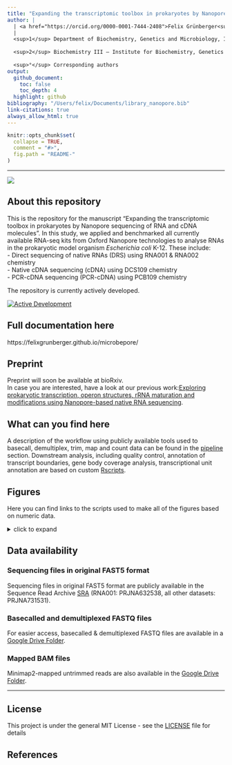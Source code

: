 ```yaml
---
title: "Expanding the transcriptomic toolbox in prokaryotes by Nanopore sequencing of RNA and cDNA molecules"
author: |
  | <a href="https://orcid.org/0000-0001-7444-2408">Felix Grünberger<sup>1</sup></a>, <a href="https://orcid.org/0000-0002-0522-843X">Sébastien Ferreira-Cerca<sup>2</sup></a>, and <a href="https://orcid.org/0000-0002-0570-2517">Dina Grohmann<sup>1°</sup></a>
  | 
  <sup>1</sup> Department of Biochemistry, Genetics and Microbiology, Institute of Microbiology, Single-Molecule Biochemistry Lab & Biochemistry Centre Regensburg, University of Regensburg, Universitätsstraße 31, 93053 Regensburg, Germany  
  
  <sup>2</sup> Biochemistry III – Institute for Biochemistry, Genetics and Microbiology, University of Regensburg, Universitätsstraße 31, 93053 Regensburg, Germany.   
  
  <sup>°</sup> Corresponding authors   
output:
  github_document:
    toc: false
    toc_depth: 4
  highlight: github
bibliography: "/Users/felix/Documents/library_nanopore.bib"
link-citations: true
always_allow_html: true
---
```


<!-- README.md is generated from README.Rmd. Please edit that file -->


```r
knitr::opts_chunk$set(
  collapse = TRUE,
  comment = "#>",
  fig.path = "README-"
)
```


*********  
![](docs/assets/images/microbepore_logo.png)

## About this repository  
This is the repository for the manuscript "Expanding the transcriptomic toolbox in prokaryotes by Nanopore sequencing of RNA and cDNA molecules". In this study, we applied and benchmarked all currently available RNA-seq kits from Oxford Nanopore technologies to analyse RNAs in the prokaryotic model organism *Escherichia coli* K-12. These include:   
- Direct sequencing of native RNAs (DRS) using RNA001 & RNA002 chemistry  
- Native cDNA sequencing (cDNA) using DCS109 chemistry  
- PCR-cDNA sequencing (PCR-cDNA) using PCB109 chemistry   

The repository is currently actively developed.  

[![Active Development](https://img.shields.io/badge/Maintenance%20Level-Actively%20Developed-brightgreen.svg)](https://gist.github.com/cheerfulstoic/d107229326a01ff0f333a1d3476e068d)


## Full documentation here  
https://felixgrunberger.github.io/microbepore/


## Preprint 
Preprint will soon be available at bioRxiv.  
In case you are interested, have a look at our previous work:[Exploring prokaryotic transcription, operon structures, rRNA maturation and modifications using Nanopore-based native RNA sequencing]("https://www.biorxiv.org/content/10.1101/2019.12.18.880849v2"). 


## What can you find here  
A description of the workflow using publicly available tools used to basecall, demultiplex, trim, map and count data can be found in the [pipeline](pipeline) section. 
Downstream analysis, including quality control, annotation of transcript boundaries, gene body coverage analysis, transcriptional unit annotation are based on custom [Rscripts](Rscripts).  
 
## Figures   
Here you can find links to the scripts used to make all of the figures based on numeric data.  

<details>
  <summary>click to expand</summary>

|               |    |    |                                                                        |
|---------------|----|----|------------------------------------------------------------------------|
| Main          | 1  | A  | NA                                                                     |
| Main          | 1  | B  | NA                                                                     |
| Main          | 1  | C  | NA                                                                     |
| Main          | 1  | D  | NA                                                                     |
| Main          | 2  | A  | [Rscripts/salmon_analysis.R](Rscripts/salmon_analysis.R)               |
| Main          | 2  | B  | [Rscripts/salmon_analysis.R](Rscripts/salmon_analysis.R)               |
| Main          | 2  | C  | [Rscripts/salmon_analysis.R](Rscripts/salmon_analysis.R)               |
| Main          | 3  | A  | [Rscripts/example_coverage_plots.R](Rscripts/example_coverage_plots.R) |
| Main          | 3  | B  | [Rscripts/end5_detection.R](Rscripts/end5_detection.R)                 |
| Main          | 3  | C  | [Rscripts/end3_detection.R](Rscripts/end3_detection.R)                 |
| Main          | 4  | A  | [Rscripts/gene_body_coverage.R](Rscripts/gene_body_coverage.R)         |
| Main          | 4  | B  | NA                                                                     |
| Main          | 4  | C  | [Rscripts/gene_body_coverage.R](Rscripts/gene_body_coverage.R)         |
| Main          | 4  | D  | [Rscripts/gene_body_coverage.R](Rscripts/gene_body_coverage.R)         |
| Main          | 4  | E  | [Rscripts/gene_body_coverage.R](Rscripts/gene_body_coverage.R)         |
| Main          | 4  | F  | [Rscripts/gene_body_coverage.R](Rscripts/gene_body_coverage.R)         |
| Main          | 5  | A  | [Rscripts/example_coverage_plots.R](Rscripts/example_coverage_plots.R) |
| Main          | 5  | B  | [Rscripts/operon_analysis.R](Rscripts/operon_analysis.R)               |
| Main          | 5  | C  | [Rscripts/operon_analysis.R](Rscripts/operon_analysis.R)               |
| Supplementary | 1  | NA | NA                                                                     |
| Supplementary | 2  | A  | [Rscripts/bioanalyzer_analysis.R](Rscripts/bioanalyzer_analysis.R)     |
| Supplementary | 2  | B  | [Rscripts/bioanalyzer_analysis.R](Rscripts/bioanalyzer_analysis.R)     |
| Supplementary | 3  | A  | [Rscripts/raw_read_analysis.R](Rscripts/raw_read_analysis.R)           |
| Supplementary | 3  | B  | [Rscripts/raw_read_analysis.R](Rscripts/raw_read_analysis.R)           |
| Supplementary | 4  | A  | [Rscripts/raw_read_analysis.R](Rscripts/raw_read_analysis.R)           |
| Supplementary | 4  | B  | [Rscripts/raw_read_analysis.R](Rscripts/raw_read_analysis.R)           |
| Supplementary | 4  | C  | [Rscripts/raw_read_analysis.R](Rscripts/raw_read_analysis.R)           |
| Supplementary | 5  | A  | [Rscripts/mapped_read_analysis.R](Rscripts/mapped_read_analysis.R)     |
| Supplementary | 5  | B  | [Rscripts/mapped_read_analysis.R](Rscripts/mapped_read_analysis.R)     |
| Supplementary | 6  | A  | [Rscripts/mapped_read_analysis.R](Rscripts/mapped_read_analysis.R)     |
| Supplementary | 6  | B  | [Rscripts/mapped_read_analysis.R](Rscripts/mapped_read_analysis.R)     |
| Supplementary | 6  | C  | [Rscripts/mapped_read_analysis.R](Rscripts/mapped_read_analysis.R)     |
| Supplementary | 6  | D  | [Rscripts/mapped_read_analysis.R](Rscripts/mapped_read_analysis.R)     |
| Supplementary | 7  | A  | [Rscripts/mapped_read_analysis2.R](Rscripts/mapped_read_analysis2.R)   |
| Supplementary | 7  | B  | [Rscripts/mapped_read_analysis2.R](Rscripts/mapped_read_analysis2.R)   |
| Supplementary | 8  | A  | [Rscripts/mapped_read_analysis2.R](Rscripts/mapped_read_analysis2.R)   |
| Supplementary | 8  | B  | [Rscripts/mapped_read_analysis2.R](Rscripts/mapped_read_analysis2.R)   |
| Supplementary | 9  | A  | [Rscripts/mapped_read_analysis2.R](Rscripts/mapped_read_analysis2.R)   |
| Supplementary | 9  | B  | [Rscripts/mapped_read_analysis2.R](Rscripts/mapped_read_analysis2.R)   |
| Supplementary | 9  | C  | [Rscripts/mapped_read_analysis2.R](Rscripts/mapped_read_analysis2.R)   |
| Supplementary | 9  | D  | [Rscripts/mapped_read_analysis2.R](Rscripts/mapped_read_analysis2.R)   |
| Supplementary | 9  | E  | [Rscripts/mapped_read_analysis2.R](Rscripts/mapped_read_analysis2.R)   |
| Supplementary | 10 | A  | [Rscripts/seq_depth.R](Rscripts/seq_depth.R)                           |
| Supplementary | 10 | B  | [Rscripts/seq_depth.R](Rscripts/seq_depth.R)                           |
| Supplementary | 10 | C  | [Rscripts/seq_depth.R](Rscripts/seq_depth.R)                           |
| Supplementary | 11 | A  | [Rscripts/salmon_analysis.R](Rscripts/salmon_analysis.R)               |
| Supplementary | 11 | B  | [Rscripts/salmon_analysis.R](Rscripts/salmon_analysis.R)               |
| Supplementary | 12 | A  | NA                                                                     |
| Supplementary | 12 | B  | [Rscripts/pychopper_trimming.R](Rscripts/pychopper_trimming.R)         |
| Supplementary | 12 | C  | [Rscripts/pychopper_trimming.R](Rscripts/pychopper_trimming.R)         |
| Supplementary | 13 | A  | [Rscripts/read_end_identities.R](Rscripts/read_end_identities.R)       |
| Supplementary | 13 | B  | [Rscripts/read_end_identities.R](Rscripts/read_end_identities.R)       |
| Supplementary | 14 | A  | [Rscripts/end5_detection.R](Rscripts/end5_detection.R)                 |
| Supplementary | 14 | B  | [Rscripts/end5_detection.R](Rscripts/end5_detection.R)                 |
| Supplementary | 15 | A  | [Rscripts/end5_detection.R](Rscripts/end5_detection.R)                 |
| Supplementary | 15 | B  | [Rscripts/end5_detection.R](Rscripts/end5_detection.R)                 |
| Supplementary | 15 | C  | [Rscripts/end5_detection.R](Rscripts/end5_detection.R)                 |
| Supplementary | 16 | A  | [Rscripts/end5_detection.R](Rscripts/end5_detection.R)                 |
| Supplementary | 16 | B  | [Rscripts/end5_detection.R](Rscripts/end5_detection.R)                 |
| Supplementary | 17 | A  | [Rscripts/end5_detection.R](Rscripts/end5_detection.R)                 |
| Supplementary | 17 | B  | [Rscripts/end5_detection.R](Rscripts/end5_detection.R)                 |
| Supplementary | 18 | A  | [Rscripts/end3_detection.R](Rscripts/end3_detection.R)                 |
| Supplementary | 18 | B  | [Rscripts/end3_detection.R](Rscripts/end3_detection.R)                 |
| Supplementary | 19 |    | [Rscripts/end3_detection.R](Rscripts/end3_detection.R)                 |
| Supplementary | 20 | A  | [Rscripts/end3_detection.R](Rscripts/end3_detection.R)                 |
| Supplementary | 20 | B  | [Rscripts/end3_detection.R](Rscripts/end3_detection.R)                 |
| Supplementary | 21 | A  | [Rscripts/operon_analysis.R](Rscripts/operon_analysis.R)               |
| Supplementary | 21 | B  | [Rscripts/operon_analysis.R](Rscripts/operon_analysis.R)               |
| Supplementary | 22 | A  | NA                                                                     |
| Supplementary | 22 | B  | [Rscripts/example_coverage_plots.R](Rscripts/example_coverage_plots.R) |
| Supplementary | 22 | C  | [Rscripts/example_coverage_plots.R](Rscripts/example_coverage_plots.R) |
| Supplementary | 22 | D  | [Rscripts/example_coverage_plots.R](Rscripts/example_coverage_plots.R) |
| Supplementary | 23 | A  | NA                                                                     |
| Supplementary | 23 | B  | [Rscripts/example_coverage_plots.R](Rscripts/example_coverage_plots.R) |
| Supplementary | 23 | C  | [Rscripts/example_coverage_plots.R](Rscripts/example_coverage_plots.R) |
| Supplementary | 23 | D  | [Rscripts/example_coverage_plots.R](Rscripts/example_coverage_plots.R) |

</details> 

## Data availability  
### Sequencing files in original FAST5 format   
Sequencing files in original FAST5 format are publicly available in the Sequence Read Archive [SRA](https://www.ncbi.nlm.nih.gov/sra) (RNA001: PRJNA632538, all other datasets: PRJNA731531). 

### Basecalled and demultiplexed FASTQ files  
For easier access, basecalled & demultiplexed FASTQ files are available in a [Google Drive Folder](https://drive.google.com/drive/folders/1NumZwExaqJhcJ0Dzd2pf-buR77sA8cyd?usp=sharing).   

### Mapped BAM files  
Minimap2-mapped untrimmed reads are also available in the [Google Drive Folder](https://drive.google.com/drive/folders/1NumZwExaqJhcJ0Dzd2pf-buR77sA8cyd?usp=sharing).   



*********  
## License  
This project is under the general MIT License - see the [LICENSE](LICENSE) file for details

## References  


